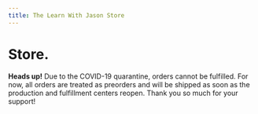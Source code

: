 ```yaml
---
title: The Learn With Jason Store
---
```



# Store.

<Aside warning>

  **Heads up!** Due to the COVID-19 quarantine, orders cannot be fulfilled. For now, all orders are treated as preorders and will be shipped as soon as the production and fulfillment centers reopen. Thank you so much for your support!

</Aside>

<Products />
